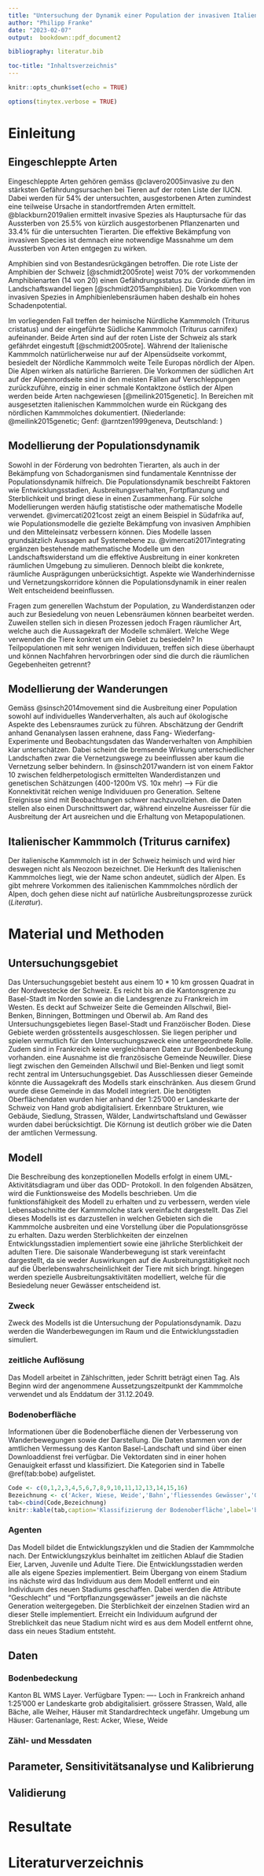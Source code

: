 ```yaml
---
title: "Untersuchung der Dynamik einer Population der invasiven Italienischer Kammmolche (Triturus carnifex) in Allschwil und Überprüfung der Wirksamkeit von Bekämpfungsmethoden anhand eines agentenbasierten Modellansatzes"
author: "Philipp Franke"
date: "2023-02-07"
output:  bookdown::pdf_document2

bibliography: literatur.bib

toc-title: "Inhaltsverzeichnis"
---
```


<!-- Einführung Rmarkdown Unigis: https://unigis-salzburg.github.io/Opt_AppDev-R/
Installation TinyTex:
 ```install.packages('tinytex')
 tinytex::install_tinytex()
 install.packages('rmarkdown')
 ```
-->

```r
knitr::opts_chunk$set(echo = TRUE)
```


```r
options(tinytex.verbose = TRUE)
```

# Einleitung

## Eingeschleppte Arten
Eingeschleppte Arten gehören gemäss @clavero2005invasive zu den stärksten Gefährdungsursachen bei Tieren auf der roten Liste der IUCN. Dabei werden für 54% der untersuchten, ausgestorbenen Arten zumindest eine teilweise Ursache in standortfremden Arten ermittelt. @blackburn2019alien ermittelt invasive Spezies als Hauptursache für das Aussterben von 25.5% von kürzlich ausgestorbenen Pflanzenarten und 33.4% für die untersuchten Tierarten. Die effektive Bekämpfung von invasiven Species ist demnach eine notwendige Massnahme um dem Aussterben von Arten entgegen zu wirken.

Amphibien sind von Bestandesrückgängen betroffen. Die rote Liste der Amphibien der Schweiz [@schmidt2005rote] weist 70% der vorkommenden Amphibienarten (14 von 20) einen Gefähdrungsstatus zu. Gründe dürften im Landschaftswandel liegen [@schmidt2015amphibien]. Die Vorkommen von invasiven Spezies in Amphibienlebensräumen haben deshalb ein hohes Schadenpotential.

Im vorliegenden Fall treffen der heimische Nürdliche Kammmolch (Triturus cristatus) und der eingeführte Südliche Kammmolch (Triturus carnifex) aufeinander. Beide Arten sind auf der roten Liste der Schweiz als stark gefährdet eingestuft [@schmidt2005rote]. Während der Italienische Kammmolch natürlicherweise nur auf der Alpensüdseite vorkommt, besiedelt der Nördliche Kammmolch weite Teile Europas nördlich der Alpen. Die Alpen wirken als natürliche Barrieren. Die Vorkommen der südlichen Art auf der Alpennordseite sind in den meisten Fällen auf Verschleppungen zurückzuführe, einzig in einer schmale Kontaktzone östlich der Alpen werden beide Arten nachgewiesen [@meilink2015genetic]. In Bereichen mit ausgesetzten italienischen Kammmolchen wurde ein Rückgang des nördlichen Kammmolches dokumentiert. (Niederlande: @meilink2015genetic; Genf: @arntzen1999geneva, Deutschland: )

## Modellierung der Populationsdynamik
Sowohl in der Förderung von bedrohten Tierarten, als auch in der Bekämpfung von Schadorganismen sind fundamentale Kenntnisse der Populationsdynamik hilfreich. Die Populationsdynamik beschreibt Faktoren wie Entwicklungsstadien, Ausbreitungsverhalten, Fortpflanzung und Sterblichkeit und bringt diese in einen Zusammenhang. Für solche Modellierungen werden häufig statistische oder mathematische Modelle verwendet. @vimercati2021cost zeigt an einem Beispiel in Südafrika auf, wie Populationsmodelle die gezielte Bekämpfung von invasiven Amphibien und den Mitteleinsatz verbessern können. Dies Modelle lassen grundsätzlich Aussagen auf Systemebene zu. @vimercati2017integrating ergänzen bestehende mathematische Modelle um den Landschaftswiderstand um die effektive Ausbreitung in einer konkreten räumlichen Umgebung zu simulieren. Dennoch bleibt die konkrete, räumliche Ausprägungen unberücksichtigt. Aspekte wie Wanderhindernisse und Vernetzungskorridore können die Populationsdynamik in einer realen Welt entscheidend beeinflussen.


Fragen zum generellen Wachstum der Population, zu Wanderdistanzen oder auch zur Besiedelung von neuen Lebensräumen können bearbeitet werden. Zuweilen stellen sich in diesen Prozessen jedoch Fragen räumlicher Art, welche auch die Aussagekraft der Modelle schmälert. Welche Wege verwenden die Tiere konkret um ein Gebiet zu besiedeln? In Teilpopulationen mit sehr wenigen Individuuen, treffen sich diese überhaupt und können Nachfahren hervorbringen oder sind die durch die räumlichen Gegebenheiten getrennt?





## Modellierung der Wanderungen
Gemäss @sinsch2014movement sind die Ausbreitung einer Population sowohl auf individuelles Wanderverhalten, als auch auf ökologische Aspekte des Lebensraumes zurück zu führen. Abschätzung der Gendrift anhand Genanalysen lassen erahnene, dass Fang- Wiederfang- Experimente und Beobachtungsdaten das Wanderverhalten  von Amphibien klar unterschätzen. Dabei scheint die bremsende Wirkung unterschiedlicher Landschaften zwar die Vernetzungswege zu beeinflussen aber kaum die Vernetzung selber behindern. In @sinsch2017wandern ist von einem Faktor 10 zwischen feldherpetologisch ermittelten Wanderdistanzen und genetischen Schätzungen (400-1200m VS. 10x mehr)
--> Für die Konnektivität reichen wenige Individuuen pro Generation. Seltene Ereignisse sind mit Beobachtungen schwer nachzuvollziehen. die Daten stellen also einen Durschnittswert dar, während einzelne Ausreisser für die Ausbreitung der Art ausreichen und die Erhaltung von Metapopulationen.



## Italienischer Kammmolch (Triturus carnifex)
Der italienische Kammmolch ist in der Schweiz heimisch und wird hier deswegen nicht als Neozoon bezeichnet. Die Herkunft des Italienischen Kammmolches liegt, wie der Name schon andeutet, südlich der Alpen. Es gibt mehrere Vorkommen des italienischen Kammmolches nördlich der Alpen, doch gehen diese nicht auf natürliche Ausbreitungsprozesse zurück (*Literatur*).

# Material und Methoden
## Untersuchungsgebiet
Das Untersuchungsgebiet besteht aus einem 10 * 10 km grossen Quadrat in der Nordwestecke der Schweiz. Es reicht bis an die Kantonsgrenze zu Basel-Stadt im Norden sowie an die Landesgrenze zu Frankreich im Westen. Es deckt auf Schweizer Seite die Gemeinden Allschwil, Biel-Benken, Binningen, Bottmingen und Oberwil ab. Am Rand des Untersuchungsgebietes liegen Basel-Stadt und Franzöischer Boden. Diese Gebiete werden grösstenteils ausgeschlossen. Sie liegen peripher und spielen vermutlich für den Untersuchungszweck eine untergeordnete Rolle. Zudem sind in Frankreich keine vergleichbaren Daten zur Bodenbedeckung vorhanden. eine Ausnahme ist die französische Gemeinde Neuwiller. Diese liegt zwischen den Gemeinden Allschwil und Biel-Benken und liegt somit recht zentral im Untersuchungsgebiet. Das Ausschliessen dieser Gemeinde könnte die Aussagekraft des Modells stark einschränken. Aus diesem Grund wurde diese Gemeinde in das Modell integriert. Die benötigten Oberflächendaten wurden hier anhand der 1:25'000 er Landeskarte der Schweiz von Hand grob abdigitalisiert. Erkennbare Strukturen, wie Gebäude, Siedlung, Strassen, Wälder, Landwirtschaftsland und Gewässer wurden dabei berücksichtigt. Die Körnung ist deutlich gröber wie die Daten der amtlichen Vermessung.

## Modell
Die Beschreibung des konzeptionellen Modells erfolgt in einem UML- Aktivitätsdiagram und über das ODD- Protokoll. In den folgenden Absätzen, wird die Funktionsweise des Modells beschrieben. Um die funktionsfähigkeit des Modell zu erhalten und zu verbessern, werden viele Lebensabschnitte der Kammmolche stark vereinfacht dargestellt. Das Ziel dieses Modells ist es darzustellen in welchen Gebieten sich die Kammmolche ausbreiten und eine Vorstellung über die Populationsgrösse zu erhalten. Dazu werden Sterblichkeiten der einzelnen Entwicklungsstadien implementiert sowie eine jährliche Sterblichkeit der adulten Tiere. Die saisonale Wanderbewegung ist stark vereinfacht dargestellt, da sie weder  Auswirkungen auf die Ausbreitungstätigkeit noch auf die Überlebenswahrscheinlichkeit der Tiere mit sich bringt. hingegen werden spezielle Ausbreitungsaktivitäten modelliert, welche für die Besiedelung neuer Gewässer entscheidend ist.


### Zweck
Zweck des Modells ist die Untersuchung der Populationsdynamik. Dazu werden die Wanderbewegungen im Raum und die Entwicklungsstadien simuliert.


### zeitliche Auflösung
Das Modell arbeitet in Zählschritten, jeder Schritt beträgt einen Tag. Als Beginn wird der angenommene Aussetzungszeitpunkt der Kammmolche verwendet und als Enddatum der 31.12.2049. 

### Bodenoberfläche
Informationen über die Bodenoberfläche dienen der Verbesserung von Wanderbewegungen sowie der Darstellung. Die Daten stammen von der amtlichen Vermessung des Kanton Basel-Landschaft und sind über einen Downloaddienst frei verfügbar. Die Vektordaten sind in einer hohen Genauigkeit erfasst und klassifiziert. Die Kategorien sind in Tabelle \@ref(tab:bobe) aufgelistet.

```r
Code <- c(0,1,2,3,4,5,6,7,8,9,10,11,12,13,14,15,16)
Bezeichnung <- c('Acker, Wiese, Weide','Bahn','fliessendes Gewässer','Gartenanlage','Gebäude','Reben','stehendes Gewässer','Strasse, Weg','Trottoir','übrige befestigte','übrige bestockte','übrige humusiert','übrige Intensivkultur','Verkehrsinsel', 'Wald', 'Waldstrasse', 'Wasserbecken')
tab<-cbind(Code,Bezeichnung)
knitr::kable(tab,caption='Klassifizierung der Bodenoberfläche',label='bobe')
```


### Agenten
Das Modell bildet die Entwicklungszyklen und die Stadien der Kammmolche nach. Der Entwicklungszyklus beinhaltet im zeitlichen Ablauf die Stadien Eier, Larven, Juvenile und Adulte Tiere. Die Entwicklungsstadien werden alle als eigene Spezies implementiert. Beim Übergang von einem Stadium ins nächste wird das Individuum aus dem Modell entfernt und ein Individuum des neuen Stadiums geschaffen. Dabei werden die Attribute "Geschlecht" und "Fortpflanzungsgewässer" jeweils an die nächste Generation weitergegeben. Die Sterblichkeit der einzelnen Stadien wird an dieser Stelle implementiert. Erreicht ein Individuum aufgrund der Streblichkeit das neue Stadium nicht wird es aus dem Modell entfernt ohne, dass ein neues Stadium entsteht.



## Daten
### Bodenbedeckung
Kanton BL WMS Layer. Verfügbare Typen: ----
Loch in Frankreich anhand 1:25'000 er Landeskarte grob abdigitalisiert. grössere Strassen, Wald, alle Bäche, alle Weiher, Häuser mit Standardrechteck ungefähr. Umgebung um Häuser: Gartenanlage, Rest: Acker, Wiese, Weide

### Zähl- und Messdaten



## Parameter, Sensitivitätsanalyse und Kalibrierung




## Validierung


# Resultate






# Literaturverzeichnis
